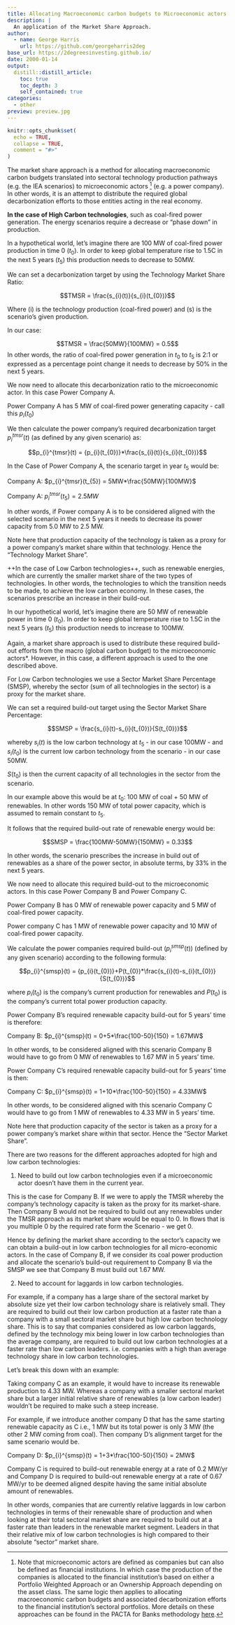 ```yaml
---
title: Allocating Macroeconomic carbon budgets to Microeconomic actors
description: |
  An application of the Market Share Approach.
author:
  - name: George Harris
    url: https://github.com/georgeharris2deg
base_url: https://2degreesinvesting.github.io/
date: 2000-01-14
output: 
  distill::distill_article:
    toc: true
    toc_depth: 3
    self_contained: true
categories:
  - other
preview: preview.jpg
---
```


```r
knitr::opts_chunk$set(
  echo = TRUE,
  collapse = TRUE,
  comment = "#>"
)
```

The market share approach is a method for allocating macroeconomic carbon budgets translated into sectoral technology production pathways (e.g. the IEA scenarios) to microeconomic actors ^[Note that microeconomic actors are defined as companies but can also be defined as financial institutions. In which case the production of the companies is allocated to the financial institution’s based on either a Portfolio Weighted Approach or an Ownership Approach depending on the asset class. The same logic then applies to allocating macroeconomic carbon budgets and associated decarbonization efforts to the financial institution’s sectoral portfolios. More details on these approaches can be found in the PACTA for Banks methodology [here](https://www.transitionmonitor.com/pacta-for-banks-2020/methodology-and-supporting-materials/).] (e.g. a power company). In other words, it is an attempt to distribute the required global decarbonization efforts to those entities acting in the real economy.  

**In the case of High Carbon technologies**, such as coal-fired power generation. The energy scenarios require a decrease or “phase down” in production.

In a hypothetical world, let’s imagine there are 100 MW of coal-fired power production in time 0 ($t_{0}$). In order to keep global temperature rise to 1.5C in the next 5 years ($t_{5}$) this production needs to decrease to 50MW.

We can set a decarbonization target by using the Technology Market Share Ratio:

$$TMSR = \frac{s_{i}(t)}{s_{i}(t_{0})}$$

Where (i) is the technology production (coal-fired power) and (s) is the scenario’s given production.

In our case:

$$TMSR = \frac{50MW}{100MW} = 0.5$$
In other words, the ratio of coal-fired power generation in $t_{0}$ to $t_{5}$ is 2:1 or expressed as a percentage point change it needs to decrease by 50% in the next 5 years. 

We now need to allocate this decarbonization ratio to the microeconomic actor. In this case Power Company A. 

Power Company A has 5 MW of coal-fired power generating capacity - call this ${p_{i}(t_{0})}$

We then calculate the power company’s required decarbonization target $p_{i}^{tmsr}(t)$ (as defined by any given scenario) as:

$$p_{i}^{tmsr}(t) = {p_{i}(t_{0})}*\frac{s_{i}(t)}{s_{i}(t_{0})}$$

In the Case of Power Company A, the scenario target in year $t_{5}$ would be:

Company A: $p_{i}^{tmsr}(t_{5}) = 5MW*\frac{50MW}{100MW}$

Company A: $p_{i}^{tmsr}(t_{5}) = 2.5MW$

In other words, if Power company A is to be considered aligned with the selected scenario in the next 5 years it needs to decrease its power capacity from 5.0 MW to 2.5 MW. 

Note here that production capacity of the technology is taken as a proxy for a power company’s market share within that technology. Hence the “Technology Market Share".

++In the case of Low Carbon technologies++, such as renewable energies, which are currently the smaller market share of the two types of technologies. In other words, the technologies to which the transition needs to be made, to achieve the low carbon economy. In these cases, the scenarios prescribe an increase in their build-out.

In our hypothetical world, let’s imagine there are 50 MW of renewable power in time 0 ($t_{0}$). In order to keep global temperature rise to 1.5C in the next 5 years ($t_{5}$) this production needs to increase to 100MW.

Again, a market share approach is used to distribute these required build-out efforts from the macro (global carbon budget) to the microeconomic actors*. However, in this case, a different approach is used to the one described above.

For Low Carbon technologies we use a Sector Market Share Percentage (SMSP), whereby the sector (sum of all technologies in the sector) is a proxy for the market share.

We can set a required build-out target using the Sector Market Share Percentage:

$$SMSP = \frac{s_{i}(t)-s_{i}(t_{0})}{S(t_{0})}$$

whereby $s_{i}(t)$ is the low carbon technology at $t_{5}$ - in our case 100MW - and $s_{i}(t_{0})$ is the current low carbon technology from the scenario - in our case 50MW. 

$S(t_{0})$ is then the current capacity of all technologies in the sector from the scenario.

In our example above this would be at $t_{0}$: 100 MW of coal + 50 MW of renewables. In other words 150 MW of total power capacity, which is assumed to remain constant to $t_{5}$.  

It follows that the required build-out rate of renewable energy would be:

$$SMSP = \frac{100MW-50MW}{150MW} = 0.33$$

In other words, the scenario prescribes the increase in build out of renewables as a share of the power sector, in absolute terms, by 33% in the next 5 years. 

We now need to allocate this required build-out to the microeconomic actors. In this case Power Company B and Power Company C.
 
Power Company B has 0 MW of renewable power capacity and 5 MW of coal-fired power capacity.

Power company C has 1 MW of renewable power capacity and 10 MW of coal-fired power capacity.

We calculate the power companies required build-out ($p_{i}^{smsp}(t)$) (defined by any given scenario) according to the following formula:

$$p_{i}^{smsp}(t) = {p_{i}(t_{0})}+P(t_{0})*\frac{s_{i}(t)-s_{i}(t_{0})}{S(t_{0})}$$

where ${p_{i}(t_{0})}$ is the company’s current production for renewables and $P(t_{0})$ is the company’s current total power production capacity.

Power Company B’s required renewable capacity build-out for 5 years’ time is therefore:

Company B: $p_{i}^{smsp}(t) = 0+5*\frac{100-50}{150} = 1.67MW$

In other words, to be considered aligned with this scenario Company B would have to go from 0 MW of renewables to 1.67 MW in 5 years’ time. 

Power Company C’s required renewable capacity build-out for 5 years’ time is then:

Company C: $p_{i}^{smsp}(t) = 1+10*\frac{100-50}{150} = 4.33MW$

In other words, to be considered aligned with this scenario Company C would have to go from 1 MW of renewables to 4.33 MW in 5 years’ time. 

Note here that production capacity of the sector is taken as a proxy for a power company’s market share within that sector. Hence the “Sector Market Share".

There are two reasons for the different approaches adopted for high and low carbon technologies:

1)	Need to build out low carbon technologies even if a microeconomic actor doesn’t have them in the current year.

This is the case for Company B. If we were to apply the TMSR whereby the company’s technology capacity is taken as the proxy for its   market-share. Then Company B would not be required to build out any renewables under the TMSR approach as its market share would be equal to  0. In flows that is you multiple 0 by the required rate form the Scenario - we get 0. 

Hence by defining the market share according to the sector’s capacity we can obtain a build-out in low carbon technologies for all micro-economic actors. In the case of Company B, if we consider its coal power production and allocate the scenario’s build-out requirement to Company B via the SMSP we see that Company B must build out 1.67 MW. 

2)	Need to account for laggards in low carbon technologies. 

For example, if a company has a large share of the sectoral market by absolute size yet their low carbon technology share is relatively small. They are required to build out their low carbon production at a faster rate than a company with a small sectoral market share but high low carbon technology share. This is to say that companies considered as low carbon laggards, defined by the technology mix being lower in low carbon technologies than the average company, are required to build out low carbon technologies at a faster rate than low carbon leaders. i.e. companies with a high than average technology share in low carbon technologies.   

Let’s break this down with an example:

Taking company C as an example, it would have to increase its renewable production to 4.33 MW. Whereas a company with a smaller sectoral market share but a larger initial relative share of renewables (a low carbon leader) wouldn’t be required to make such a steep increase. 

For example, if we introduce another company D that has the same starting renewable capacity as C i.e., 1 MW but its total power is only 3 MW (the other 2 MW coming from coal). Then company D’s alignment target for the same scenario would be. 

Company D: $p_{i}^{smsp}(t) = 1+3*\frac{100-50}{150} = 2MW$

Company C is required to build-out renewable energy at a rate of 0.2 MW/yr and Company D is required to build-out renewable energy at a rate of 0.67 MW/yr to be deemed aligned despite having the same initial absolute amount of renewables. 

In other words, companies that are currently relative laggards in low carbon technologies in terms of their renewable share of production and when looking at their total sectoral market share are required to build out at a faster rate than leaders in the renewable market segment. Leaders in that their relative mix of low carbon technologies is high compared to their absolute “sector” market share.

